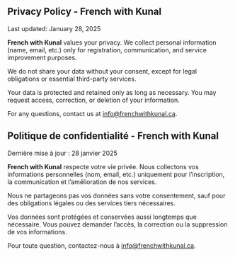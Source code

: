 ::: {.content-visible when-profile="english"}

# Privacy Policy - French with Kunal

Last updated: January 28, 2025

**French with Kunal** values your privacy. We collect personal information (name, email, etc.) only for registration, communication, and service improvement purposes.

We do not share your data without your consent, except for legal obligations or essential third-party services.

Your data is protected and retained only as long as necessary. You may request access, correction, or deletion of your information.

For any questions, contact us at [info\@frenchwithkunal.ca](mailto:info@frenchwithkunal.ca).
:::

::: {.content-visible when-profile="french"}
# Politique de confidentialité - French with Kunal

Dernière mise à jour : 28 janvier 2025

**French with Kunal** respecte votre vie privée. Nous collectons vos informations personnelles (nom, email, etc.) uniquement pour l’inscription, la communication et l’amélioration de nos services.

Nous ne partageons pas vos données sans votre consentement, sauf pour des obligations légales ou des services tiers nécessaires.

Vos données sont protégées et conservées aussi longtemps que nécessaire. Vous pouvez demander l’accès, la correction ou la suppression de vos informations.

Pour toute question, contactez-nous à [info\@frenchwithkunal.ca](mailto:info@frenchwithkunal.ca).
:::
